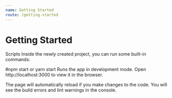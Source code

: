 ```yaml
---
name: Getting Started
route: /getting-started
---
```


# Getting Started

Scripts
Inside the newly created project, you can run some built-in commands:

#npm start or yarn start
Runs the app in development mode. Open http://localhost:3000 to view it in the browser.

The page will automatically reload if you make changes to the code. You will see the build errors and lint warnings in the console.
